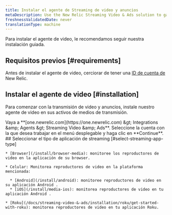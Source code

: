 ```yaml
---
title: Instalar el agente de Streaming de video y anuncios
metaDescription: Use the New Relic Streaming Video & Ads solution to gain deep visibility and actionable insights into real user experiences.
freshnessValidatedDate: never
translationType: machine
---
```


Para instalar el agente de video, le recomendamos seguir nuestra instalación guiada.

## Requisitos previos [#requirements]

Antes de instalar el agente de video, cerciorar de tener una [ID de cuenta de](/docs/accounts/accounts-billing/account-setup/account-id) New Relic.

## Instalar el agente de video [#installation]

Para comenzar con la transmisión de video y anuncios, instale nuestro agente de video en sus activos de medios de transmisión.

<Steps>
  <Step>
    Vaya a <DNT>**[one.newrelic.com](https://one.newrelic.com) &amp;gt; Integrations &amp;amp; Agents &amp;gt; Streaming Video &amp;amp; Ads**</DNT>.
  </Step>

  <Step>
    Seleccione la cuenta con la que desea trabajar en el menú desplegable y haga clic en **Continue**.
  </Step>

  <Step>
    ## Seleccionar el tipo de aplicación de streaming [#select-streaming-app-type]

    * [Browser](/install/browser-media): monitoree los reproductores de video en la aplicación de su browser.

    * Celular: Monitorea reproductores de video en la plataforma mencionada:

      * [Android](/install/android): monitoree reproductores de video en su aplicación Android .
      * [iOS](/install/media-ios): monitorea reproductores de video en tu aplicación Android .

    * [Roku](/docs/streaming-video-&-ads/installation/roku/get-started-with-roku): monitorea reproductores de video en tu aplicación Roku.
  </Step>
</Steps>